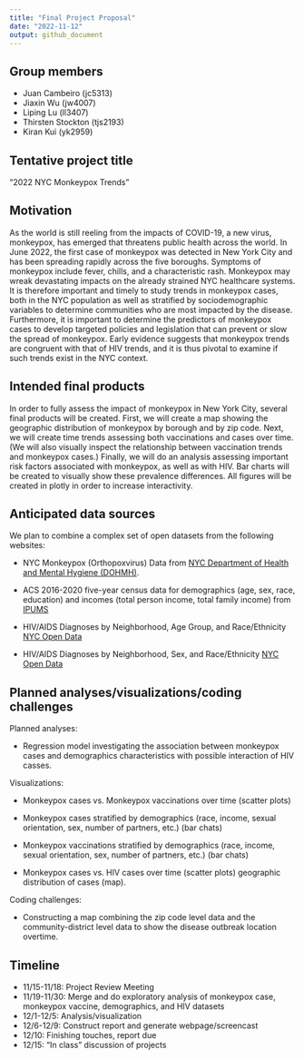 ```yaml
---
title: "Final Project Proposal"
date: "2022-11-12"
output: github_document
---
```


## Group members
* Juan Cambeiro (jc5313)
* Jiaxin Wu (jw4007) 
* Liping Lu (ll3407)
* Thirsten Stockton (tjs2193)
* Kiran Kui (yk2959)

## Tentative project title
"2022 NYC Monkeypox Trends"

## Motivation
As the world is still reeling from the impacts of COVID-19, a new virus, monkeypox, has emerged that threatens public health across the world. In June 2022, the first case of monkeypox was detected in New York City and has been spreading rapidly across the five boroughs. Symptoms of monkeypox include fever, chills, and a characteristic rash. Monkeypox may wreak devastating impacts on the already strained NYC healthcare systems. It is therefore important and timely to study trends in monkeypox cases, both in the NYC population as well as stratified by sociodemographic variables to determine communities who are most impacted by the disease. Furthermore, it is important to determine the predictors of monkeypox cases to develop targeted policies and legislation that can prevent or slow the spread of monkeypox. Early evidence suggests that monkeypox trends are congruent with that of HIV trends, and it is thus pivotal to examine if such trends exist in the NYC context. 

## Intended final products
In order to fully assess the impact of monkeypox in New York City, several final products will be created. First, we will create a map showing the geographic distribution of monkeypox by borough and by zip code. Next, we will create time trends assessing both vaccinations and cases over time. (We will also visually inspect the relationship between vaccination trends and monkeypox cases.) Finally, we will do an analysis assessing important risk factors associated with monkeypox, as well as with HIV. Bar charts will be created to visually show these prevalence differences.  All figures will be created in plotly in order to increase interactivity. 

## Anticipated data sources
We plan to combine a complex set of open datasets from the following websites:

* NYC Monkeypox (Orthopoxvirus) Data from [NYC Department of Health and Mental Hygiene (DOHMH)](https://github.com/nychealth/monkeypox-data). 

* ACS 2016-2020 five-year census data for demographics (age, sex, race, education) and incomes (total person income, total family income) from [IPUMS](https://usa.ipums.org/usa-action/variables/group?id=demog#) 

* HIV/AIDS Diagnoses by Neighborhood, Age Group, and Race/Ethnicity [NYC Open Data](https://data.cityofnewyork.us/Health/HIV-AIDS-Diagnoses-by-Neighborhood-Age-Group-and-R/dxnu-p2qd) 

* HIV/AIDS Diagnoses by Neighborhood, Sex, and Race/Ethnicity [NYC Open Data](https://data.cityofnewyork.us/Health/HIV-AIDS-Diagnoses-by-Neighborhood-Sex-and-Race-Et/ykvb-493p)


## Planned analyses/visualizations/coding challenges
Planned analyses: 

* Regression model investigating the association between monkeypox cases and demographics characteristics with possible interaction of HIV casses.

Visualizations:

* Monkeypox cases vs. Monkeypox vaccinations over time (scatter plots)

* Monkeypox cases stratified by demographics (race, income, sexual orientation, sex, number of partners, etc.) (bar chats)

* Monkeypox vaccinations stratified by demographics (race, income, sexual orientation, sex, number of partners, etc.) (bar chats)

* Monkeypox cases vs. HIV cases over time (scatter plots) geographic distribution of cases (map).

Coding challenges:

* Constructing a map combining the zip code level data and the community-district level data to show the disease outbreak location overtime. 


## Timeline
* 11/15-11/18: Project Review Meeting
* 11/19-11/30: Merge and do exploratory analysis of monkeypox case, monkeypox vaccine, demographics, and HIV datasets
* 12/1-12/5: Analysis/visualization
* 12/6-12/9: Construct report and generate webpage/screencast
* 12/10: Finishing touches, report due
* 12/15: "In class" discussion of projects
